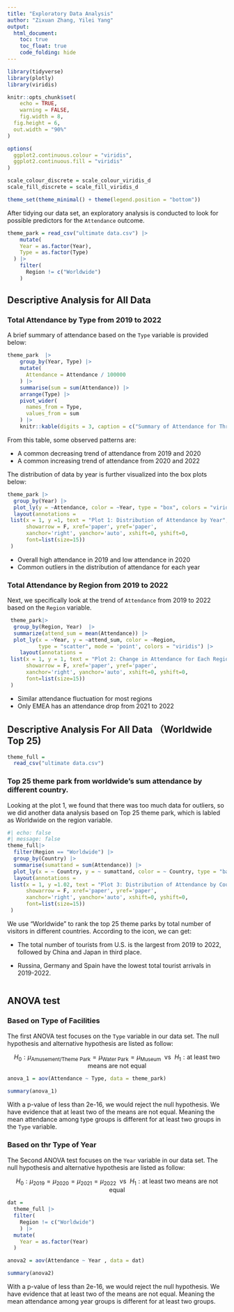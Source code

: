 ```yaml
---
title: "Exploratory Data Analysis"
author: "Zixuan Zhang, Yilei Yang"
output: 
  html_document:
    toc: true
    toc_float: true
    code_folding: hide
---
```

```r
library(tidyverse)
library(plotly)
library(viridis)

knitr::opts_chunk$set(
	echo = TRUE,
	warning = FALSE,
	fig.width = 8, 
  fig.height = 6,
  out.width = "90%"
)

options(
  ggplot2.continuous.colour = "viridis",
  ggplot2.continuous.fill = "viridis"
)

scale_colour_discrete = scale_colour_viridis_d
scale_fill_discrete = scale_fill_viridis_d

theme_set(theme_minimal() + theme(legend.position = "bottom"))
```

After tidying our data set, an exploratory analysis is conducted to look for possible predictors for the `Attendance` outcome. 

```r
theme_park = read_csv("ultimate data.csv") |> 
    mutate(
    Year = as.factor(Year),
    Type = as.factor(Type)
  ) |> 
    filter(
      Region != c("Worldwide")
    ) 
```

## Descriptive Analysis for All Data

### Total Attendance by Type from 2019 to 2022

A brief summary of attendance based on the `Type` variable is provided below:

```r
theme_park  |> 
    group_by(Year, Type) |> 
    mutate(
      Attendance = Attendance / 100000
    ) |> 
    summarise(sum = sum(Attendance)) |> 
    arrange(Type) |> 
    pivot_wider(
      names_from = Type,
      values_from = sum
    ) |> 
    knitr::kable(digits = 3, caption = c("Summary of Attendance for Three Types of Facilities From 2019 to 2022"))
```

From this table, some observed patterns are:

* A common decreasing trend of attendance from 2019 and 2020
* A common increasing trend of attendance from 2020 and 2022

The distribution of data by year is further visualized into the box plots below:

```r
theme_park |> 
  group_by(Year) |> 
  plot_ly(y = ~Attendance, color = ~Year, type = "box", colors = "viridis") |> 
  layout(annotations = 
 list(x = 1, y =1, text = "Plot 1: Distribution of Attendance by Year", 
      showarrow = F, xref='paper', yref='paper', 
      xanchor='right', yanchor='auto', xshift=0, yshift=0,
      font=list(size=15))
 )
```

* Overall high attendance in 2019 and low attendance in 2020
* Common outliers in the distribution of attendance for each year

### Total Attendance by Region from 2019 to 2022

Next, we specifically look at the trend of `Attendance` from 2019 to 2022 based on the `Region` variable. 

```r
 theme_park|> 
  group_by(Region, Year)  |> 
  summarize(attend_sum = mean(Attendance)) |> 
  plot_ly(x = ~Year, y = ~attend_sum, color = ~Region,
          type = "scatter", mode = 'point', colors = "viridis") |> 
    layout(annotations = 
 list(x = 1, y = 1, text = "Plot 2: Change in Attendance for Each Region", 
      showarrow = F, xref='paper', yref='paper', 
      xanchor='right', yanchor='auto', xshift=0, yshift=0,
      font=list(size=15))
 )
```

* Similar attendance fluctuation for most regions
* Only EMEA has an attendance drop from 2021 to 2022

## Descriptive Analysis For All Data （Worldwide Top 25)

```r
theme_full = 
  read_csv("ultimate data.csv")
```

### Top 25 theme park from worldwide's sum attendance by different country.

Looking at the plot 1, we found that there was too much data for outliers, so we did another data analysis based on Top 25 theme park, which is labled as Worldwide on the region variable.
```r
#| echo: false
#| message: false
theme_full|> 
  filter(Region == "Worldwide") |> 
  group_by(Country) |> 
  summarise(sumattand = sum(Attendance)) |> 
  plot_ly(x = ~ Country, y = ~ sumattand, color = ~ Country, type = "bar", colors = "viridis", alpha = 0.5) |> 
  layout(annotations = 
 list(x = 1, y =1.02, text = "Plot 3: Distribution of Attendance by Country", 
      showarrow = F, xref='paper', yref='paper', 
      xanchor='right', yanchor='auto', xshift=0, yshift=0,
      font=list(size=15))
 )
```

We use "Worldwide" to rank the top 25 theme parks by total number of visitors in different countries. According to the icon, we can get:

* The total number of tourists from U.S. is the largest from 2019 to 2022, followed by China and Japan in third place.

* Russina, Germany and Spain have the lowest total tourist arrivals in 2019-2022.

```r

```
## ANOVA test

### Based on Type of Facilities

The first ANOVA test focuses on the `Type` variable in our data set. The null hypothesis and alternative hypothesis are listed as follow:

$$H_0: \mu_{\text{Amusement/Theme Park}} = \mu_{\text{Water Park}} = \mu_{\text{Museum}} ~~ \text{vs} ~~ H_1: \text{at least two means are not equal}$$
```r

anova_1 = aov(Attendance ~ Type, data = theme_park)

summary(anova_1)

```

With a p-value of less than 2e-16, we would reject the null hypothesis. We have evidence that at least
two of the means are not equal. Meaning the mean attendance among type groups is different
for at least two groups in the `Type` variable.

### Based on thr Type of Year
The Second ANOVA test focuses on the `Year` variable in our data set. The null hypothesis and alternative hypothesis are listed as follow:

$$H_0: \mu_{\text{2019}} = \mu_{\text{2020}} = \mu_{\text{2021}}= \mu_{\text{2022}} ~~ \text{vs} ~~ H_1: \text{at least two means are not equal}$$
```r

dat = 
  theme_full |> 
  filter(
    Region != c("Worldwide")
    ) |> 
  mutate(
    Year = as.factor(Year)
  ) 

anova2 = aov(Attendance ~ Year , data = dat) 

summary(anova2)

```
With a p-value of less than 2e-16, we would reject the null hypothesis. We have evidence that at least two of the means are not equal. Meaning the mean attendance among year groups is different for at least two groups.

